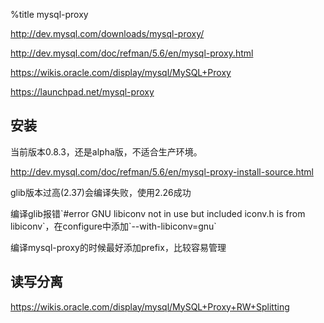 %title mysql-proxy

[[http://dev.mysql.com/downloads/mysql-proxy/]]

[[http://dev.mysql.com/doc/refman/5.6/en/mysql-proxy.html]]

[[https://wikis.oracle.com/display/mysql/MySQL+Proxy]]

[[https://launchpad.net/mysql-proxy]]

== 安装 ==
当前版本0.8.3，还是alpha版，不适合生产环境。

[[http://dev.mysql.com/doc/refman/5.6/en/mysql-proxy-install-source.html]]

glib版本过高(2.37)会编译失败，使用2.26成功

编译glib报错`#error GNU libiconv not in use but included iconv.h is from libiconv`，在configure中添加`--with-libiconv=gnu`

编译mysql-proxy的时候最好添加prefix，比较容易管理

== 读写分离 ==
[[https://wikis.oracle.com/display/mysql/MySQL+Proxy+RW+Splitting]]


